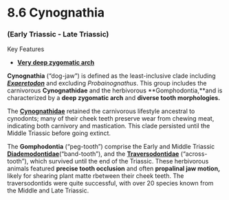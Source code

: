 # 8.6 Cynognathia


### (Early Triassic - Late Triassic)

Key Features



*   **[Very deep zygomatic arch](#317_diademodontetragonusskull)**

**Cynognathia** (“dog-jaw”) is defined as the least-inclusive clade including **_[Exaeretodon](#459_exaeretodonwhole)_** and excluding _Probainognathus_. This group includes the carnivorous **Cynognathidae** and the herbivorous **Gomphodontia,**and is characterized by a **deep zygomatic arch** and **diverse tooth morphologies.**

The **[Cynognathidae](#460_cynognathusskull)** retained the carnivorous lifestyle ancestral to cynodonts; many of their cheek teeth preserve wear from chewing meat, indicating both carnivory and mastication. This clade persisted until the Middle Triassic before going extinct.

The **Gomphodontia** (“peg-tooth”) comprise the Early and Middle Triassic **[Diademodontidae](#317_diademodontetragonusskull)**(“band-tooth”), and the **[Traversodontidae](#455_pascualgnathuspolanskiiwholeskull)** (“across-tooth”), which survived until the end of the Triassic. These herbivorous animals featured **precise tooth occlusion**  and often **propalinal jaw motion,** likely for shearing plant matte rbetween their cheek teeth. The traversodontids were quite successful, with over 20 species known from the Middle and Late Triassic.
